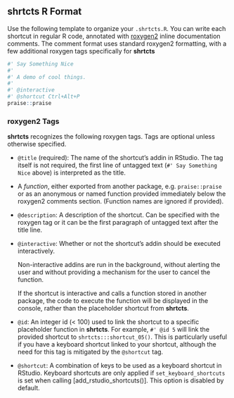 ## shrtcts R Format

Use the following template to organize your `.shrtcts.R`. 
You can write each shortcut in regular R code,
annotated with [roxygen2](https://roxygen2.r-lib.org/) inline documentation comments.
The comment format uses standard roxygen2 formatting,
with a few additional roxygen tags specifically for **shrtcts**

```r
#' Say Something Nice
#'
#' A demo of cool things.
#'
#' @interactive
#' @shortcut Ctrl+Alt+P
praise::praise
```

### roxygen2 Tags

**shrtcts** recognizes the following roxygen tags.
Tags are optional unless otherwise specified.

- `@title` (required): The name of the shortcut's addin in RStudio.
  The tag itself is not required, the first line of untagged text
  (`#' Say Something Nice` above) is interpreted as the title.
  
- A _function_, either exported from another package, e.g. `praise::praise` or
  as an anonymous or named function provided immediately below the roxygen2
  comments section. (Function names are ignored if provided).
  
- `@description`: A description of the shortcut. Can be specified with the
  roxygen tag or it can be the first paragraph of untagged text after the title
  line.
  
- `@interactive`: Whether or not the shortcut's addin should be executed interactively.
  
  Non-interactive addins are run in the background, without alerting the user
  and without providing a mechanism for the user to cancel the function.
  
  If the shortcut is interactive and calls a function stored in another package,
  the code to execute the function will be displayed in the console, rather than
  the placeholder shortcut from **shrtcts**.
  
- `@id`: An integer id (< 100) used to link the shortcut to a specific placeholder
  function in **shrtcts**. For example, `#' @id 5` will link the provided
  shortcut to `shrtcts:::shortcut_05()`. This is particularly useful if you
  have a keyboard shortcut linked to your shortcut, although the need for this
  tag is mitigated by the `@shortcut` tag.
  
- `@shortcut`: A combination of keys to be used as a keyboard shortcut in RStudio.
  Keyboard shortcuts are only applied if `set_keyboard_shortcuts` is set when
  calling [add_rstudio_shortcuts()]. This option is disabled by default.
